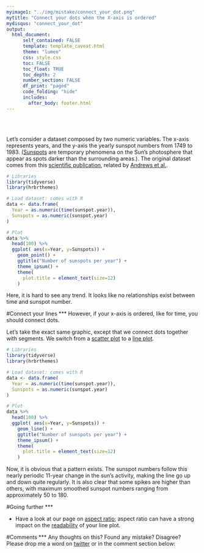 ```yaml
---
myimage1: "../img/mistake/connect_your_dot.png"
mytitle: "Connect your dots when the X-axis is ordered"
mydisqus: "connect_your_dot"
output:
  html_document:
      self_contained: FALSE
      template: template_caveat.html
      theme: "lumen"
      css: style.css
      toc: FALSE
      toc_float: TRUE
      toc_depth: 2
      number_section: FALSE
      df_print: "paged"
      code_folding: "hide"
      includes: 
        after_body: footer.html
---
```


<br><br>
<div class="mycontent">

Let's consider a dataset composed by two numeric variables. The x-axis represents years, and the y-axis the yearly sunspot numbers from 1749 to 1983. ([Sunspots](https://en.wikipedia.org/wiki/Sunspot) are temporary phenomena on the Sun’s photosphere that appear as spots darker than the surrounding areas.). The original dataset comes from this [scientific publication](https://onlinelibrary.wiley.com/doi/abs/10.1002/asna.19622860613), related by [Andrews et al.](https://www.springer.com/gp/book/9781461295631).

```r
# Libraries
library(tidyverse)
library(hrbrthemes)

# Load dataset: comes with R
data <- data.frame(
  Year = as.numeric(time(sunspot.year)),
  Sunspots = as.numeric(sunspot.year)
)

# Plot
data %>%
  head(100) %>%
  ggplot( aes(x=Year, y=Sunspots)) +
    geom_point() +
    ggtitle("Number of sunspots per year") +
    theme_ipsum() +
    theme(
      plot.title = element_text(size=12)
    )
```

Here, it is hard to see any trend. It looks like no relationships exist between time and sunspot number.


#Connect your lines
***
However, if your x-axis is ordered, like for time, you should connect dots.

Let's take the exact same graphic, except that we connect dots together with segments. We switch from a [scatter plot](https://www.data-to-viz.com/graph/scatter.html) to a [line plot](https://www.data-to-viz.com/graph/line.html).
```r
# Libraries
library(tidyverse)
library(hrbrthemes)

# Load dataset: comes with R
data <- data.frame(
  Year = as.numeric(time(sunspot.year)),
  Sunspots = as.numeric(sunspot.year)
)

# Plot
data %>%
  head(100) %>%
  ggplot( aes(x=Year, y=Sunspots)) +
    geom_line() +
    ggtitle("Number of sunspots per year") +
    theme_ipsum() +
    theme(
      plot.title = element_text(size=12)
    )
```

Now, it is obvious that a pattern exists. The sunspot numbers follow this nearly periodic 11-year change in the sun’s activity, making the line go up and down quite regularly. It is also clear that some spikes are higher than others, with maximum smoothed sunspot numbers ranging from approximately 50 to 180.




#Going further
***

- Have a look at our page on [aspect ratio](https://www.data-to-viz.com/caveat/aspect_ratio.html); aspect ratio can have a strong impact on the [readability](https://www.data-to-viz.com/caveat/aspect_ratio.html) of your line plot.



#Comments
***
Any thoughts on this? Found any mistake? Disagree? Please drop me a word on [twitter](https://twitter.com/R_Graph_Gallery) or in the comment section below:
<br>



</div>









